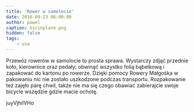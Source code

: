 ```yaml
---
title: 'Rower w samolocie'
date: 2016-09-23 06:00:00
author: pawel
caption: bicinplane.png
hidden: false
tags: 
    - usa
---
```


Przewóz rowerów w samolocie to prosta sprawa. Wystarczy zdjąć przednie koło, kierownice oraz pedały; obwinąć wszystko folią bąbelkową i zapakować do kartonu po rowerze. Dzięki pomocy Rowery Małgośka w pakowaniu nic nie zostało uszkodzone podczas transportu. Rozpakowanie też zajęło parę chwil, także nie ma się czego obawiać zabierajcie swoje bicycle wszędzie gdzie macie ochotę.

<youtube>juyVjhilVHo</youtube>